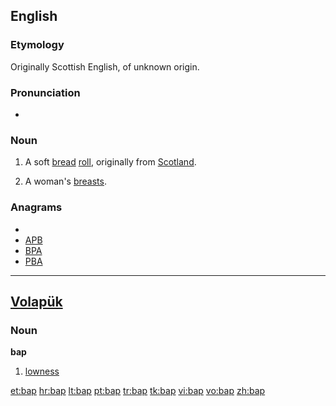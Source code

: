 {{also|bắp}}
==English==

===Etymology===
Originally Scottish English, of unknown origin.

===Pronunciation===
* {{IPA|/bæp/}}

===Noun===
{{en-noun}}

# A soft [[bread]] [[roll]], originally from [[Scotland]].
# {{British|slang|in plural}} A woman's [[breasts]].

===Anagrams===
* {{alphagram|abp}}
* [[APB#English|APB]]
* [[BPA#English|BPA]]
* [[PBA#English|PBA]]


----

==[[Volapük]]==

===Noun===
'''bap'''

# [[lowness]]

[[et:bap]]
[[hr:bap]]
[[lt:bap]]
[[pt:bap]]
[[tr:bap]]
[[tk:bap]]
[[vi:bap]]
[[vo:bap]]
[[zh:bap]]